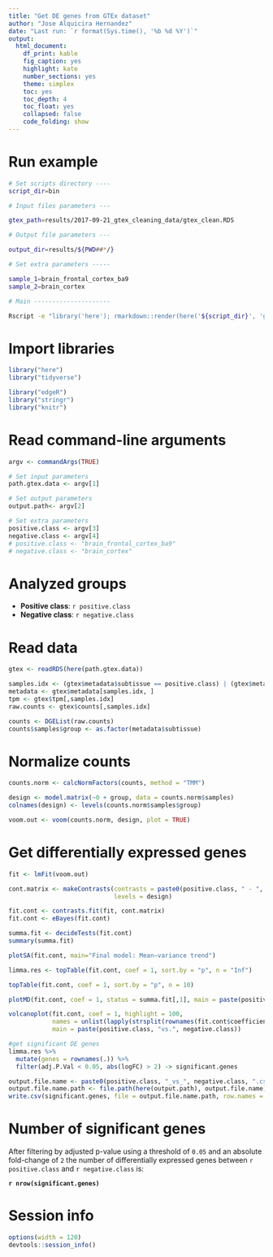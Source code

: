 ```yaml
---
title: "Get DE genes from GTEx dataset"
author: "Jose Alquicira Hernandez"
date: "Last run: `r format(Sys.time(), '%b %d %Y')`"
output:
  html_document:
    df_print: kable
    fig_caption: yes
    highlight: kate
    number_sections: yes
    theme: simplex
    toc: yes
    toc_depth: 4
    toc_float: yes
    collapsed: false
    code_folding: show
---
```


# Run example

```bash
# Set scripts directory ----
script_dir=bin

# Input files parameters ---

gtex_path=results/2017-09-21_gtex_cleaning_data/gtex_clean.RDS

# Output file parameters ---

output_dir=results/${PWD##*/}

# Set extra parameters -----

sample_1=brain_frontal_cortex_ba9 
sample_2=brain_cortex

# Main ---------------------

Rscript -e "library('here'); rmarkdown::render(here('${script_dir}', 'gtex_get_de_genes.Rmd'), output_file = paste0('${sample_1}', '-', '${sample_2}', '.html'), output_dir = here('${output_dir}'))" ${gtex_path} ${output_dir} ${sample_1} ${sample_2}
```



# Import libraries

```r
library("here")
library("tidyverse")
```



```r
library("edgeR")
library("stringr")
library("knitr")
```

# Read command-line arguments

```r
argv <- commandArgs(TRUE)

# Set input parameters
path.gtex.data <- argv[1]

# Set output parameters
output.path<- argv[2]

# Set extra parameters
positive.class <- argv[3]
negative.class <- argv[4]
# positive.class <- "brain_frontal_cortex_ba9"
# negative.class <- "brain_cortex"
```


# Analyzed groups

- **Positive class**: `r positive.class`
- **Negative class**: `r negative.class`


# Read data

```r
gtex <- readRDS(here(path.gtex.data))
```

```r
samples.idx <- (gtex$metadata$subtissue == positive.class) | (gtex$metadata$subtissue == negative.class)
metadata <- gtex$metadata[samples.idx, ]
tpm <- gtex$tpm[,samples.idx]
raw.counts <- gtex$counts[,samples.idx]
```

```r
counts <- DGEList(raw.counts)
counts$samples$group <- as.factor(metadata$subtissue)
```



# Normalize counts


```r
counts.norm <- calcNormFactors(counts, method = "TMM")
```

```r
design <- model.matrix(~0 + group, data = counts.norm$samples)
colnames(design) <- levels(counts.norm$samples$group)
```


```r
voom.out <- voom(counts.norm, design, plot = TRUE)
```

# Get differentially expressed genes

```r
fit <- lmFit(voom.out)

cont.matrix <- makeContrasts(contrasts = paste0(positive.class, " - ", negative.class), 
                             levels = design)

fit.cont <- contrasts.fit(fit, cont.matrix)
fit.cont <- eBayes(fit.cont)

summa.fit <- decideTests(fit.cont)
summary(summa.fit)
```


```r
plotSA(fit.cont, main="Final model: Mean−variance trend")
```


```r
limma.res <- topTable(fit.cont, coef = 1, sort.by = "p", n = "Inf")
```


```r
topTable(fit.cont, coef = 1, sort.by = "p", n = 10)
```

```r
plotMD(fit.cont, coef = 1, status = summa.fit[,1], main = paste(positive.class, "vs.", negative.class))
```

```r
volcanoplot(fit.cont, coef = 1, highlight = 100, 
            names = unlist(lapply(strsplit(rownames(fit.cont$coefficients), "_"), "[", 2)),
            main = paste(positive.class, "vs.", negative.class))
```

```r
#get significant DE genes
limma.res %>% 
  mutate(genes = rownames(.)) %>% 
  filter(adj.P.Val < 0.05, abs(logFC) > 2) -> significant.genes
```

```r
output.file.name <- paste0(positive.class, "_vs_", negative.class, ".csv")
output.file.name.path <- file.path(here(output.path), output.file.name)
write.csv(significant.genes, file = output.file.name.path, row.names = FALSE)
```


# Number of significant genes

After filtering by adjusted p-value using a threshold of `0.05` and an absolute fold-change of `2` the number of differentially expressed genes between `r positive.class` and `r negative.class` is:

**`r nrow(significant.genes)`**

# Session info

```r
options(width = 120)
devtools::session_info()
```


